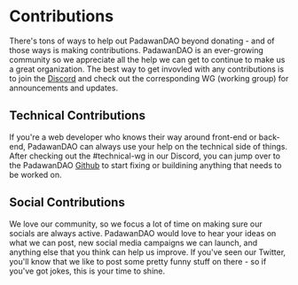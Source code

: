 
# Contributions

There's tons of ways to help out PadawanDAO beyond donating - and of those ways is making contributions. PadawanDAO is an ever-growing community so we appreciate all the help we can get to continue to make us a great organization. The best way to get invovled with any contributions is to join the [Discord](https://t.co/2gTaDdEhR6) and check out the corresponding WG (working group) for announcements and updates. 

## Technical Contributions

If you're a web developer who knows their way around front-end or back-end, PadawanDAO can always use your help on the technical side of things. After checking out the #technical-wg in our Discord, you can jump over to the PadawanDAO [Github](https://github.com/PadawanDAO) to start fixing or buildining anything that needs to be worked on.

## Social Contributions 

We love our community, so we focus a lot of time on making sure our socials are always active. PadawanDAO would love to hear your ideas on what we can post, new social media campaigns we can launch, and anything else that you think can help us improve. If you've seen our Twitter, you'll know that we like to post some pretty funny stuff on there - so if you've got jokes, this is your time to shine. 

